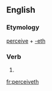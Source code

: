 ==English==

===Etymology===
[[perceive]] + [[-eth]]

===Verb===
{{en-verb form}}

# {{archaic third-person singular of|perceive}}

[[fr:perceiveth]]